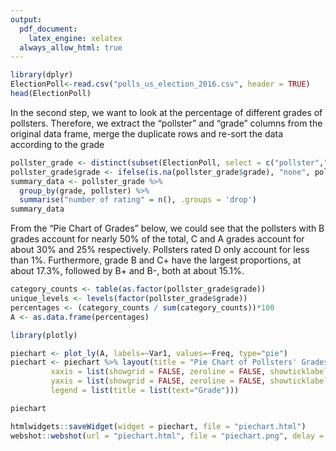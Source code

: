 ```yaml
---
output:
  pdf_document:
    latex_engine: xelatex
  always_allow_html: true
---
```

```r
library(dplyr)
ElectionPoll<-read.csv("polls_us_election_2016.csv", header = TRUE)
head(ElectionPoll)
```

In the second step, we want to look at the percentage of different grades of pollsters. Therefore, we extract the "pollster" and "grade" columns from the original data frame, merge the duplicate rows and re-sort the data according to the grade
```r
pollster_grade <- distinct(subset(ElectionPoll, select = c("pollster","grade")))
pollster_grade$grade <- ifelse(is.na(pollster_grade$grade), "none", pollster_grade$grade)
summary_data <- pollster_grade %>%
  group_by(grade, pollster) %>%
  summarise("number of rating" = n(), .groups = 'drop')
summary_data
```

From the "Pie Chart of Grades" below, we could see that the pollsters with B grades account for nearly 50% of the total, C and A grades account for about 30% and 25% respectively. Pollsters rated D only account for less than 1%. Furthermore, grade B and C+ have the largest proportions, at about 17.3%, followed by B+ and B-, both at about 15.1%.

```r
category_counts <- table(as.factor(pollster_grade$grade))
unique_levels <- levels(factor(pollster_grade$grade))
percentages <- (category_counts / sum(category_counts))*100 
A <- as.data.frame(percentages)

library(plotly)

piechart <- plot_ly(A, labels=~Var1, values=~Freq, type="pie")
piechart <- piechart %>% layout(title = "Pie Chart of Pollsters' Grades",
         xaxis = list(showgrid = FALSE, zeroline = FALSE, showticklabels = FALSE),
         yaxis = list(showgrid = FALSE, zeroline = FALSE, showticklabels = FALSE),
         legend = list(title = list(text="Grade")))

piechart

htmlwidgets::saveWidget(widget = piechart, file = "piechart.html")
webshot::webshot(url = "piechart.html", file = "piechart.png", delay = 1, zoom = 4, vheight = 500)
```
